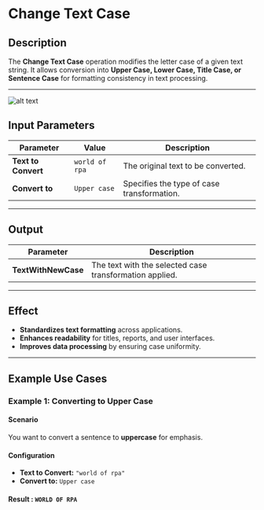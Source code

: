 # **Change Text Case**

## **Description**

The **Change Text Case** operation modifies the letter case of a given text string. It allows conversion into **Upper Case, Lower Case, Title Case, or Sentence Case** for formatting consistency in text processing.

---

![alt text](../../../assets/text-action/change-text-case.png)

## **Input Parameters**

| Parameter         | Value                        | Description |
|------------------|----------------------------|-------------|
| **Text to Convert** | `world of rpa`   | The original text to be converted. |
| **Convert to** | `Upper case` | Specifies the type of case transformation. |

---

## **Output**

| Parameter      | Description |
|---------------|-------------|
| **TextWithNewCase** | The text with the selected case transformation applied. |

---

## **Effect**

- **Standardizes text formatting** across applications.
- **Enhances readability** for titles, reports, and user interfaces.
- **Improves data processing** by ensuring case uniformity.

---

## **Example Use Cases**

### **Example 1: Converting to Upper Case**

#### **Scenario**

You want to convert a sentence to **uppercase** for emphasis.

#### **Configuration**

- **Text to Convert:** `"world of rpa"`
- **Convert to:** `Upper case`

#### **Result :** `WORLD OF RPA`
